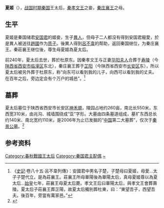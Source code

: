 {{Otheruses|subject='''夏姬'''，為[[秦始皇|秦始皇]]的祖母|other=春秋時代的夏姬|夏姬}}
{{Infobox 先秦人物
|名称=夏姬
|别称=夏太后
|氏=夏
|时代=战国
|国家=秦国
|身份=秦朝帝太后
|逝世日期=前240年
|夫=秦孝文王
|子女=秦庄襄王
}}
'''夏姬'''（{{bd|約前300年||前240年|catIdx=X}}），[[战国时期|战国时期]][[秦国|秦国]]王太后，[[秦孝文王|秦孝文王]]之妾，[[秦庄襄王|秦庄襄王]]之母。

== 生平 ==
夏姬是秦国储君[[秦孝文王|安国君]]的姬妾，生子[[秦莊襄王|異人]]，但母子二人都沒有得到安国君寵愛，於是異人被送往[[趙國|趙國]]作为[[質子_(東亞政治)|质子]]。後異人得到[[呂不韋|呂不韋]]的帮助，返回秦国继位，为秦庄襄王。秦莊襄王继位後，尊生母夏姬為夏太后。

前240年，夏太后去世，葬於杜原东。因秦孝文王与正妻[[华阳太后|华阳夫人]]合葬于[[秦东陵|寿陵]]（今[[陕西省|陕西省]][[西安市|西安市]][[临潼区|临潼区]]东北），秦庄襄王葬于[[芷阳|芷阳]]（今陕西省西安市[[长安区_(西安市)|长安区]]东），所以夏太后被另外葬于杜原东，称“向东可以看到我的儿子，向西可以看到我的丈夫。在百年之后，旁边定会有个万户的城邑”。<ref>《[[史记|史記]]·卷八十五·呂不韋列傳》：安國君中男名子楚，子楚母曰夏姬，毋愛…太子子楚代立，是為莊襄王。莊襄王所母華陽後為華陽太后，真母夏姬尊以為夏太后…[[秦始皇|始皇]]七年，莊襄王母夏太后薨。孝文王后曰華陽太后，與孝文王會葬壽陵。夏太后子莊襄王葬芷陽，故夏太后獨別葬杜東，曰：“東望吾子，西望吾夫。後百年，旁當有萬家邑。”</ref>

== 墓葬 ==
{{main|秦始皇祖母陵}}
夏太后墓位于陕西省西安市长安区[[神禾塬|神禾塬]]，陵园占地约260亩，南北长550米，东西宽310米，由兆沟、城墙围绕成“亚”字形。大墓由四条墓道组成，墓圹东西总长约140米、南北宽约110米，是2006年为止已发掘的“[[中国|中国]]第二大墓葬”，仅次于[[秦公一号大墓|秦景公墓]]。<ref>{{cite web|title=秦始皇祖母陵渐露真容|url=http://news.163.com/06/0815/05/2OHTL8RE00011229.html|author=华商报|date=2006-08-15|publisher=网易|access-date=2012-07-30|archive-url=https://web.archive.org/web/20160603105151/http://news.163.com/06/0815/05/2OHTL8RE00011229.html|archive-date=2016-06-03|dead-url=yes}}</ref>

== 参考资料 ==
{{reflist|2}}

{{周朝及秦國王后}}

[[Category:春秋戰國王太后|Category:春秋戰國王太后]]
[[Category:秦国君主配偶|Category:秦国君主配偶]]
[[Category:夏姓|~]]